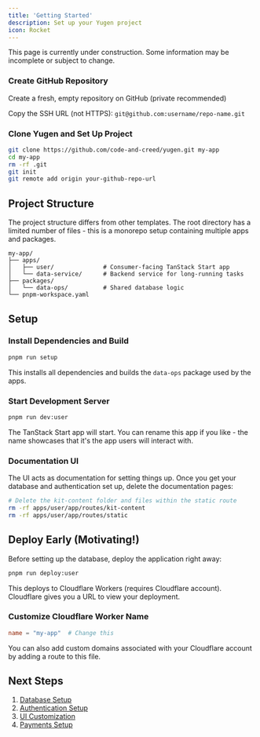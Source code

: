```yaml
---
title: 'Getting Started'
description: Set up your Yugen project
icon: Rocket
---
```



<Callout title="Work in Progress" type="warning">
  This page is currently under construction. Some information may be incomplete or subject to change.
</Callout>

<Steps>
<Step>

### Create GitHub Repository
Create a fresh, empty repository on GitHub (private recommended)

Copy the SSH URL (not HTTPS): `git@github.com:username/repo-name.git`

</Step>

<Step>

### Clone Yugen and Set Up Project
```bash
git clone https://github.com/code-and-creed/yugen.git my-app
cd my-app
rm -rf .git
git init
git remote add origin your-github-repo-url
```

</Step>

</Steps>

## Project Structure

The project structure differs from other templates. The root directory has a limited number of files - this is a monorepo setup containing multiple apps and packages.

```
my-app/
├── apps/
│   ├── user/              # Consumer-facing TanStack Start app
│   └── data-service/      # Backend service for long-running tasks
├── packages/
│   └── data-ops/          # Shared database logic
└── pnpm-workspace.yaml
```

## Setup

<Steps>
<Step>

### Install Dependencies and Build

```bash
pnpm run setup
```

This installs all dependencies and builds the `data-ops` package used by the apps.

</Step>

<Step>

### Start Development Server

```bash
pnpm run dev:user
```

The TanStack Start app will start. You can rename this app if you like - the name showcases that it's the app users will interact with.

</Step>

<Step>

### Documentation UI

The UI acts as documentation for setting things up. Once you get your database and authentication set up, delete the documentation pages:

```bash
# Delete the kit-content folder and files within the static route
rm -rf apps/user/app/routes/kit-content
rm -rf apps/user/app/routes/static
```

</Step>
</Steps>

## Deploy Early (Motivating!)

Before setting up the database, deploy the application right away:

```bash
pnpm run deploy:user
```

This deploys to Cloudflare Workers (requires Cloudflare account). Cloudflare gives you a URL to view your deployment.

### Customize Cloudflare Worker Name

```toml title="apps/user/wrangler.toml"
name = "my-app"  # Change this
```

You can also add custom domains associated with your Cloudflare account by adding a route to this file.

## Next Steps

1. [Database Setup](/docs/building-your-product/yugen/database)
2. [Authentication Setup](/docs/building-your-product/yugen/authentication)
3. [UI Customization](/docs/building-your-product/yugen/ui-customization)
4. [Payments Setup](/docs/building-your-product/yugen/payments)

